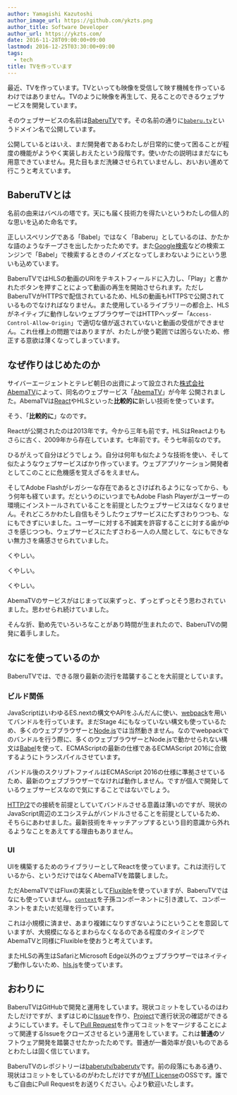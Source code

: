 ```yaml
---
author: Yamagishi Kazutoshi
author_image_url: https://github.com/ykzts.png
author_title: Software Developer
author_url: https://ykzts.com/
date: 2016-11-28T09:00:00+09:00
lastmod: 2016-12-25T03:30:00+09:00
tags:
  - tech
title: TVを作っています
---
```


最近、TVを作っています。TVといっても映像を受信して映す機械を作っているわけではありません。TVのように映像を再生して、見ることのできるウェブサービスを開発しています。

そのウェブサービスの名前は[BaberuTV](https://baberu.tv/)です。その名前の通りに[`baberu.tv`](https://baberu.tv/)というドメイン名で公開しています。

<!--truncate-->

公開しているとはいえ、まだ開発者であるわたしが日常的に使って困ることが程度の機能がようやく実装しおえたという段階です。使いかたの説明はまだなにも用意できていません。見た目もまだ洗練させられていませんし、おいおい進めて行こうと考えています。

## BaberuTVとは

名前の由来はバベルの塔です。天にも届く技術力を得たいというわたしの個人的な思いを込めた命名です。

正しいスペリングである「Babel」ではなく「Baberu」としているのは、かたかな語のようなチープさを出したかったためです。また[Google検索](https://www.google.com/)などの検索エンジンで「Babel」で検索するときのノイズとなってしまわないようにという思いも込めています。

BaberuTVではHLSの動画のURIをテキストフィールドに入力し、「Play」と書かれたボタンを押すことによって動画の再生を開始させられます。ただしBaberuTVがHTTPSで配信されているため、HLSの動画もHTTPSで公開されているものでなければなりません。また使用しているライブラリーの都合上、HLSがネイティブに動作しないウェブブラウザーではHTTPヘッダー「`Access-Control-Allow-Origin`」で適切な値が返されていないと動画の受信ができません。これ仕様上の問題ではありますが、わたしが使う範囲では困らないため、修正する意欲は薄くなってしまっています。

## なぜ作りはじめたのか

サイバーエージェントとテレビ朝日の出資によって設立された[株式会社AbemaTV](http://abematv.co.jp/)によって、同名のウェブサービス「[AbemaTV](https://abema.tv/)」が今年 公開されました。AbemaTVは[React](https://facebook.github.io/react/)やHLSといった**比較的に**新しい技術を使っています。

そう、「**比較的に**」なのです。

Reactが公開されたのは2013年です。今から三年も前です。HLSはReactよりもさらに古く、2009年から存在しています。七年前です。そう七年前なのです。

ひるがえって自分はどうでしょう。自分は何年も似たような技術を使い、そして似たようなウェブサービスばかり作っています。ウェブアプリケーション開発者としてこのことに危機感を覚えざるをえません。

そしてAdobe Flashがレガシーな存在であるとさけばれるようになってから、もう何年も経ています。だというのにいつまでもAdobe Flash Playerがユーザーの環境にインストールされていることを前提としたウェブサービスはなくなりません。それどころかわたし自信もそうしたウェブサービスにたずさわりつつも、なにもできずにいました。ユーザーに対する不誠実を許容することに対する歯がゆさを感じつつも、ウェブサービスにたずさわる一人の人間として、なにもできない無力さを痛感させられていました。

くやしい。

くやしい。

くやしい。

AbemaTVのサービスがはじまって以来ずっと、ずっとずっとそう思わされていました。思わせられ続けていました。

そんな折、勤め先でいろいろなことがあり時間が生まれたので、BaberuTVの開発に着手しました。

## なにを使っているのか

BaberuTVでは、できる限り最新の流行を踏襲することを大前提としています。

### ビルド関係

JavaScriptはいわゆるES.nextの構文やAPIをふんだんに使い、[webpack](https://webpack.github.io/)を用いてバンドルを行っています。まだStage 4にもなっていない構文も使っているため、多くのウェブブラウザーと[Node.js](https://nodejs.org/)では当然動きません。なのでwebpackでのバンドルを行う際に、多くのウェブブラウザーとNode.jsで動かせられない構文は[Babel](https://babeljs.io/)を使って、ECMAScriptの最新の仕様であるECMAScript 2016に合致するようにトランスパイルさせています。

バンドル後のスクリプトファイルはECMAScript 2016の仕様に準拠させているため、最新のウェブブラウザーでなければ動作しません。ですが個人で開発しているウェブサービスなので気にすることではないでしょう。

[HTTP/2](https://http2.github.io/)での接続を前提としていてバンドルさせる意義は薄いのですが、現状のJavaScript周辺のエコシステムがバンドルさせることを前提としているため、そちらにあわせました。最新技術をキャッチアップするという目的意識から外れるようなことをあえてする理由もありません。

### UI

UIを構築するためのライブラリーとしてReactを使っています。これは流行しているから、というだけではなくAbemaTVを踏襲しました。

ただAbemaTVではFluxの実装として[Fluxible](https://fluxible.io/)を使っていますが、BaberuTVではなにも使っていません。[`context`](https://facebook.github.io/react/docs/context.html)を子孫コンポーネントに引き渡して、コンポーネントをまたいだ処理を行っています。

これは小規模に済ませ、あまり複雑になりすぎないようにということを意図していますが、大規模になるとまわらなくなるのである程度のタイミングでAbemaTVと同様にFluxibleを使おうと考えています。

またHLSの再生はSafariとMicrosoft Edge以外のウェブブラウザーではネイティブ動作しないため、[hls.js](https://github.com/dailymotion/hls.js)を使っています。

## おわりに

BaberuTVはGitHubで開発と運用をしています。現状コミットをしているのはわたしだけですが、まずはじめに[Issue](https://help.github.com/articles/about-issues/)を作り、[Project](https://help.github.com/articles/about-projects/)で進行状況の確認ができるようにしています。そして[Pull Request](https://help.github.com/articles/about-pull-requests/)を作ってコミットをマージすることによって関連するIssueをクローズさせるという運用をしています。これは**普通の**ソフトウェア開発を踏襲させたかったためです。普通が一番効率が良いものであるとわたしは固く信じています。

BaberuTVのレポジトリーは[baberutv/baberutv](https://github.com/baberutv/baberutv)です。前の段落にもある通り、現状はコミットをしているのがわたしだけですが[MIT License](https://opensource.org/licenses/MIT)のOSSです。誰でもご自由にPull Requestをお送りください。心より歓迎いたします。
